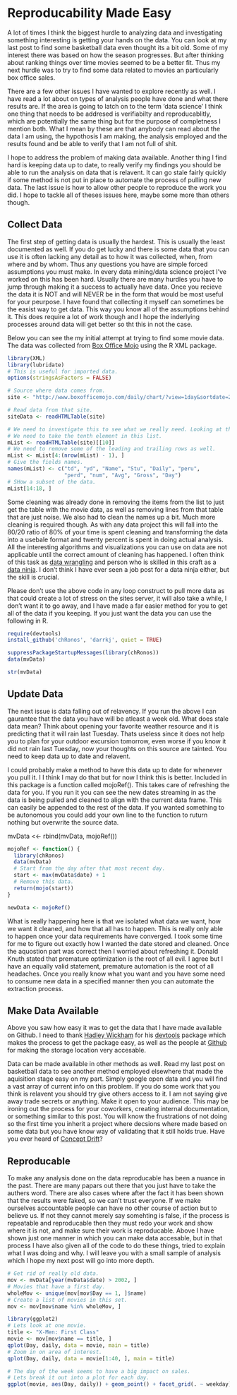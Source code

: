Reproducability Made Easy
========================================================

A lot of times I think the biggest hurdle to analyzing data and investigating something interesting is getting your hands on the data. You can look at my last post to find some basketball data even thought its a bit old. Some of my interest there was based on how the season progresses. But after thinking about ranking things over time movies seemed to be a better fit. Thus my next hurdle was to try to find some data related to movies an particularly box office sales. 

There are a few other issues I have wanted to explore recently as well. I have read a lot about on types of analysis people have done and what there results are. If the area is going to latch on to the term 'data science' I think one thing that needs to be addresed is verifiabilty and reproducablitly, which are potentially the same thing but for the purpose of completness I mention both. What I mean by these are that anybody can read about the data I am using, the hypothosis I am making, the analysis employed and the results found and be able to verify that I am not full of shit.

I hope to address the problem of making data available. Another thing I find hard is keeping data up to date, to really verify my findings you should be able to run the analysis on data that is relavent. It can go stale fairly quickly if some method is not put in place to automate the process of pulling new data. The last issue is how to allow other people to reproduce the work you did. I hope to tackle all of theses issues here, maybe some more than others though.

Collect Data
-----------------

The first step of getting data is usually the hardest. This is usually the least documented as well. If you do get lucky and there is some data that you can use it is often lacking any detail as to how it was collected, when, from where and by whom. Thus any questions you have are simple forced assumptions you must make. In every data mining/data science project I've worked on this has been hard. Usually there are many hurdles you have to jump through making it a success to actually have data. Once you recieve the data it is NOT and will NEVER be in the form that would be most useful for your peurpose. I have found that collecting it myself can sometimes be the easist way to get data. This way you know all of the assumptions behind it. This does require a lot of work though and I hope the inderlying processes around data will get better so tht this in not the case.

Below you can see the my initial attempt at trying to find some movie data. The data was collected from [Box Office Mojo](http://www.boxofficemojo.com/) using the R XML package.

```r
library(XML)
library(lubridate)
# This is useful for imported data.
options(stringsAsFactors = FALSE)

# Source where data comes from.  
site <- "http://www.boxofficemojo.com/daily/chart/?view=1day&sortdate=2013-03-15&p=.htm"

# Read data from that site.
siteData <- readHTMLTable(site)

# We need to investigate this to see what we really need. Looking at the site will helps as well.
# We need to take the tenth element in this list.
mList <- readHTMLTable(site)[[10]]
# We need to remove some of the leading and trailing rows as well.
mList <- mList[4:(nrow(mList) - 1), ]
# Give the fields names.
names(mList) <- c("td", "yd", "Name", "Stu", "Daily", "peru", 
                  "perd", "num", "Avg", "Gross", "Day")
# SHow a subset of the data.
mList[14:18, ]
```

Some cleaning was already done in removing the items from the list to just get the table with the movie data, as well as removing lines from that table that are just noise. We also had to clean the names up a bit. Much more cleaning is required though. As with any data project this will fall into the 80/20 ratio of 80% of your time is spent cleaning and transforming the data into a usebale format and twenty percent is spent in doing actual analysis. All the interesting algorithms and visualizations you can use on data are not applicable until the correct amount of cleaning has happened. I often think of this task as [data wrangling](http://en.wikipedia.org/wiki/Data_wrangling) and person who is skilled in this craft as a [data ninja](http://www.techopedia.com/definition/29222/data-ninja). I don't think I have ever seen a job post for a data ninja either, but the skill is crucial.

Please don't use the above code in any loop construct to pull more data as that could create a lot of stress on the sites server, it will also take a while, I don't want it to go away, and I have made a far easier method for you to get all of the data if you keeping. If you just want the data you can use the following in R.

```r
require(devtools)
install_github('chRonos', 'darrkj', quiet = TRUE)

suppressPackageStartupMessages(library(chRonos))
data(mvData)

str(mvData)
```



Update Data
-----------------

The next issue is data falling out of relavency. If you run the above I can gaurantee that the data you have will be atleast a week old. What does stale data mean? Think about opening your favorite weather resource and it is predicting that it will rain last Tuesday. Thats useless since it does not help you to plan for your outdoor excursion tomorrow, even worse if you know it did not rain last Tuesday, now your thoughts on this source are tainted. You need to keep data up to date and relavent.

I could probably make a method to have this data up to date for whenever you pull it. I I think I may do that but for now I think this is better. Included in this package is a function called mojoRef(). This takes care of refreshing the data for you. If you run it you can see the new dates streaming in as the data is being pulled and cleaned to align with the current data frame. This can easily be appended to the rest of the data. If you wanted something to be autonomous you could add your own line to the function to ruturn nothing but overwrite the source data.

mvData <<- rbind(mvData, mojoRef())

```r
mojoRef <- function() {
  library(chRonos)
  data(mvData)
  # Start from the day after that most recent day.
  start <- max(mvData$date) + 1
  # Remove this data.
  return(mojo(start))
}

newData <- mojoRef()
```

What is really happening here is that we isolated what data we want, how we want it cleaned, and how that all has to happen. This is really only able to happen once your data requirements have converged. I took some time for me to figure out exactly how I wanted the date stored and cleaned. Once the aquostion part was correct then I worried about refreshing it. Donald Knuth stated that premature optimization is the root of all evil. I agree but I have an equally valid statement, premature automation is the root of all headaches. Once you really know what you want and you have some need to consume new data in a specified manner then you can automate the extraction process.


Make Data Available
-----------------

Above you saw how easy it was to get the data that I have made available on Github. I need to thank [Hadley Wickham](http://had.co.nz/) for his [devtools](https://github.com/hadley/devtools) package which makes the process to get the package easy, as well as the people at [Github](https://github.com/) for making the storage location very accesable. 

Data can be made available in other methods as well. Read my last post on basketball data to see another method employed elsewhere that made the aquisition stage easy on my part. Simply google open data and you will find a vast array of current info on this problem. If you do some work that you think is relavent you should try give others access to it. I am not saying give away trade secrets or anything. Make it open to your audience. This may be ironing out the process for your coworkers, creating internal documentation, or something similar to this post. You will know the frustrations of not doing so the first time you inherit a project where decsions where made based on some data but you have know way of validating that it still holds true. Have you ever heard of [Concept Drift](http://en.wikipedia.org/wiki/Concept_drift)?



Reproducable
-----------------

To make any analysis done on the data reproducable has been a nuance in the past. There are many papars out there that you just have to take the authers word. There are also cases where after the fact it has been shown that the results were faked, so we can't trust everyone. If we make ourselves accountable people can have no other course of action but to believe us. If not they cannot merely say somehting is false, if the process is repeatable and reproducable then they must redo your work and show where it is not, and make sure their work is reproducable. Above I have shown just one manner in which you can make data accesable, but in that process I have also given all of the code to do these things, tried to explain what I was doing and why. I will leave you with a small sample of analysis which I hope my next post will go into more depth. 

```r
# Get rid of really old data.
mov <- mvData[year(mvData$date) > 2002, ]
# Movies that have a first day.
wholeMov <- unique(mov[mov$Day == 1, ]$name)
# Create a list of movies in this set.
mov <- mov[mov$name %in% wholeMov, ]

library(ggplot2)
# Lets look at one movie.
title <- "X-Men: First Class"
movie <- mov[mov$name == title, ]
qplot(Day, daily, data = movie, main = title)
# Zoom in on area of interest.
qplot(Day, daily, data = movie[1:40, ], main = title)

# The day of the week seems to have a big impact on sales.
# Lets break it out into a plot for each day.
ggplot(movie, aes(Day, daily)) + geom_point() + facet_grid(. ~ weekday)
```


